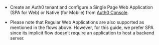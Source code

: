 - Create an Auth0 tenant and configure a Single Page Web Application (SPA for Web) or Native (for Mobile) from
  [Auth0 Console](https://manage.auth0.com/).

- Please note that Regular Web Applications are also supported as mentioned in the flows above. However, for this guide, we prefer SPA since its
  implicit flow doesn’t require an application to host a backend server.
